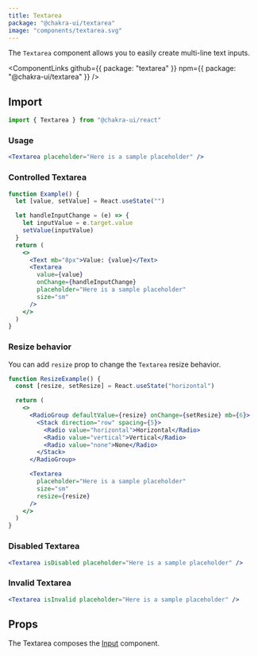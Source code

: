 ```yaml
---
title: Textarea
package: "@chakra-ui/textarea"
image: "components/textarea.svg"
---
```


The `Textarea` component allows you to easily create multi-line text inputs.

<ComponentLinks
  github={{ package: "textarea" }}
  npm={{ package: "@chakra-ui/textarea" }}
/>

<carbon-ad></carbon-ad>

## Import

```js
import { Textarea } from "@chakra-ui/react"
```

### Usage

```jsx
<Textarea placeholder="Here is a sample placeholder" />
```

### Controlled Textarea

```jsx
function Example() {
  let [value, setValue] = React.useState("")

  let handleInputChange = (e) => {
    let inputValue = e.target.value
    setValue(inputValue)
  }
  return (
    <>
      <Text mb="8px">Value: {value}</Text>
      <Textarea
        value={value}
        onChange={handleInputChange}
        placeholder="Here is a sample placeholder"
        size="sm"
      />
    </>
  )
}
```

### Resize behavior

You can add `resize` prop to change the `Textarea` resize behavior.

```jsx
function ResizeExample() {
  const [resize, setResize] = React.useState("horizontal")

  return (
    <>
      <RadioGroup defaultValue={resize} onChange={setResize} mb={6}>
        <Stack direction="row" spacing={5}>
          <Radio value="horizontal">Horizontal</Radio>
          <Radio value="vertical">Vertical</Radio>
          <Radio value="none">None</Radio>
        </Stack>
      </RadioGroup>

      <Textarea
        placeholder="Here is a sample placeholder"
        size="sm"
        resize={resize}
      />
    </>
  )
}
```

### Disabled Textarea

```jsx
<Textarea isDisabled placeholder="Here is a sample placeholder" />
```

### Invalid Textarea

```jsx
<Textarea isInvalid placeholder="Here is a sample placeholder" />
```

## Props

The Textarea composes the [Input](/docs/form/input) component.

<PropsTable of="Textarea" />
